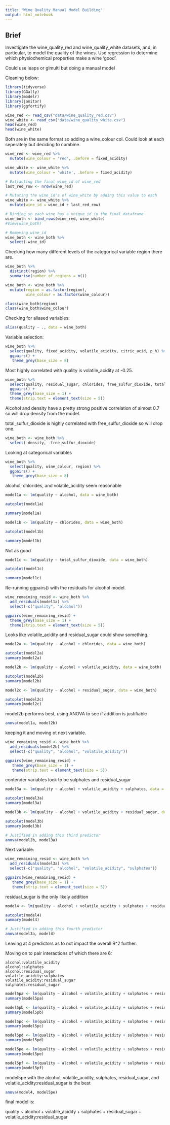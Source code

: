 ```yaml
---
title: "Wine Quality Manual Model Building"
output: html_notebook
---
```

## Brief

Investigate the wine_quality_red and wine_quality_white datasets, and, in particular, to model the quality of the wines. Use regression to determine which physiochemical properties make a wine ‘good’. 

Could use leaps or glmulti but doing a manual model

Cleaning below:

```r
library(tidyverse)
library(GGally)
library(modelr)
library(janitor)
library(ggfortify)
```

```r
wine_red <- read_csv("data/wine_quality_red.csv")
wine_white <- read_csv("data/wine_quality_white.csv")
head(wine_red)
head(wine_white)
```
Both are in the same format so adding a wine_colour col. Could look at each seperately but deciding to combine.

```r
wine_red <- wine_red %>% 
  mutate(wine_colour = 'red', .before = fixed_acidity)

wine_white <- wine_white %>% 
  mutate(wine_colour = 'white', .before = fixed_acidity)
```


```r
# Extracting the final wine_id of wine_red
last_red_row <- nrow(wine_red)

# Mutating the wine_id's of wine_white by adding this value to each
wine_white <- wine_white %>% 
  mutate(wine_id = wine_id + last_red_row)

# Binding so each wine has a unique id in the final dataframe
wine_both <- bind_rows(wine_red, wine_white)
#View(wine_both)

# Removing wine_id
wine_both <- wine_both %>% 
  select(-wine_id)
```

Checking how many different levels of the categorical variable region there are.

```r
wine_both %>%
  distinct(region) %>%
  summarise(number_of_regions = n())
```

```r
wine_both <- wine_both %>% 
  mutate(region = as.factor(region),
         wine_colour = as.factor(wine_colour))

class(wine_both$region)
class(wine_both$wine_colour)
```

Checking for aliased variables:

```r
alias(quality ~ ., data = wine_both)
```
Variable selection:

```r
wine_both %>%
  select(quality, fixed_acidity, volatile_acidity, citric_acid, p_h) %>%
  ggpairs() + 
   theme_grey(base_size = 8) 
```
Most highly correlated with quality is volatile_acidity at -0.25. 

```r
wine_both %>%
  select(quality, residual_sugar, chlorides, free_sulfur_dioxide, total_sulfur_dioxide, sulphates, density, alcohol) %>%
  ggpairs() +
  theme_grey(base_size = 1) + 
  theme(strip.text = element_text(size = 5)) 
```

Alcohol and density have a pretty strong positive correlation of almost 0.7 so will drop density from the model.

total_sulfur_dioxide is highly correlated with free_sulfur_dioxide so will drop one.

```r
wine_both <- wine_both %>%
  select(-density, -free_sulfur_dioxide)
```

Looking at categorical variables

```r
wine_both %>%
  select(quality, wine_colour, region) %>%
  ggpairs() + 
   theme_grey(base_size = 8)
```

alcohol, chlorides, and volatile_acidity seem reasonable

```r
model1a <- lm(quality ~ alcohol, data = wine_both)

autoplot(model1a)
```
```r
summary(model1a)
```

```r
model1b <- lm(quality ~ chlorides, data = wine_both)

autoplot(model1b)

summary(model1b)
```
Not as good

```r
model1c <- lm(quality ~ total_sulfur_dioxide, data = wine_both)

autoplot(model1c)

summary(model1c)
```

Re-running ggpairs() with the residuals for alcohol model.

```r
wine_remaining_resid <- wine_both %>%
  add_residuals(model1a) %>%
  select(-c("quality", "alcohol"))

ggpairs(wine_remaining_resid) + 
  theme_grey(base_size = 1) +
  theme(strip.text = element_text(size = 5)) 
```

Looks like volatile_acidity and residual_sugar could show something.

```r
model2a <- lm(quality ~ alcohol + chlorides, data = wine_both)

autoplot(model2a)
summary(model2a)
```

```r
model2b <- lm(quality ~ alcohol + volatile_acidity, data = wine_both)

autoplot(model2b)
summary(model2b)
```
```r
model2c <- lm(quality ~ alcohol + residual_sugar, data = wine_both)

autoplot(model2c)
summary(model2c)
```
model2b performs best, using ANOVA to see if addition is justifiable 

```r
anova(model1a, model2b)
```
keeping it and moving ot next variable.

```r
wine_remaining_resid <- wine_both %>%
  add_residuals(model2b) %>%
  select(-c("quality", "alcohol", "volatile_acidity"))

ggpairs(wine_remaining_resid) + 
   theme_grey(base_size = 1) + 
   theme(strip.text = element_text(size = 5)) 
```

contender variables look to be sulphates and residual_sugar

```r
model3a <- lm(quality ~ alcohol + volatile_acidity + sulphates, data = wine_both)

autoplot(model3a)
summary(model3a)
```
```r
model3b <- lm(quality ~ alcohol + volatile_acidity + residual_sugar, data = wine_both)

autoplot(model3b)
summary(model3b)
```
```r
# Justified in adding this third predictor
anova(model2b, model3a)
```
Next variable:

```r
wine_remaining_resid <- wine_both %>%
  add_residuals(model3a) %>%
  select(-c("quality", "alcohol", "volatile_acidity", "sulphates"))

ggpairs(wine_remaining_resid) + 
   theme_grey(base_size = 1) + 
   theme(strip.text = element_text(size = 5))
```

residual_sugar is the only likely addition 

```r
model4 <- lm(quality ~ alcohol + volatile_acidity + sulphates + residual_sugar, data = wine_both)

autoplot(model4)
summary(model4)
```
```r
# Justified in adding this fourth predictor
anova(model3a, model4)
```
Leaving at 4 predictors as to not impact the overall R^2 further.

Moving on to pair interactions of which there are 6:


    alcohol:volatile_acidity
    alcohol:sulphates
    alcohol:residual_sugar
    volatile_acidity:sulphates
    volatile_acidity:residual_sugar
    sulphates:residual_sugar

```r
model5pa <- lm(quality ~ alcohol + volatile_acidity + sulphates + residual_sugar + alcohol:volatile_acidity, data = wine_both)
summary(model5pa)
```

```r
model5pb <- lm(quality ~ alcohol + volatile_acidity + sulphates + residual_sugar + alcohol:sulphates, data = wine_both)
summary(model5pb)
```

```r
model5pc <- lm(quality ~ alcohol + volatile_acidity + sulphates + residual_sugar + alcohol:residual_sugar, data = wine_both)
summary(model5pc)
```

```r
model5pd <- lm(quality ~ alcohol + volatile_acidity + sulphates + residual_sugar + volatile_acidity:sulphates, data = wine_both)
summary(model5pd)
```

```r
model5pe <- lm(quality ~ alcohol + volatile_acidity + sulphates + residual_sugar + volatile_acidity:residual_sugar, data = wine_both)
summary(model5pe)
```

```r
model5pf <- lm(quality ~ alcohol + volatile_acidity + sulphates + residual_sugar + sulphates:residual_sugar, data = wine_both)
summary(model5pf)
```

model5pe with the alcohol, volatile_acidity, sulphates, residual_sugar, and volatile_acidity:residual_sugar is the best

```r
anova(model4, model5pe)
```
final model is:

quality ~ alcohol + volatile_acidity + sulphates + residual_sugar +   volatile_acidity:residual_sugar

